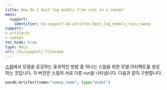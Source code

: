 ---
title: How do I best log models from runs in a sweep?
menu:
  support:
    identifier: ko-support-kb-articles-best_log_models_runs_sweep
support:
- artifacts
- sweeps
toc_hide: true
type: docs
url: /ko/support/:filename
---

[스윕](/ko/guides/models/sweeps/)에서 모델을 로깅하는 효과적인 방법 중 하나는 스윕을 위한 모델 아티팩트를 생성하는 것입니다. 각 버전은 스윕의 서로 다른 run을 나타냅니다. 다음과 같이 구현합니다.

```python
wandb.Artifact(name="sweep_name", type="model")
```
